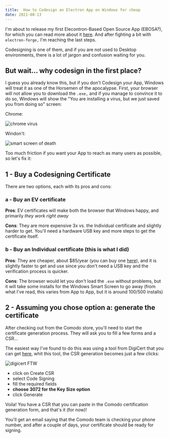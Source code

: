 ```yaml
---
title:  How to Codesign an Electron App on Windows for cheap
date: 2021-08-13
---
```

I'm about to release my first Elecontron-Based Open Source App (EBOSA?), for which you can read more about it [here](/stahp). And after fighting a bit with `electron-forge,` I'm reaching the last steps.

Codesigning is one of them, and if you are not used to Desktop environments, there is a lot of jargon and confusion waiting for you.

## But wait... why codesign in the first place?

I guess you already know this, but if you don't Codesign your App, Windows will treat it as one of the Horsemen of the apocalypse. First, your browser will not allow you to download the `.exe,` and if you manage to convince it to do so, Windows will show the "You are installing a virus, but we just saved you from doing so" screen:

Chrome:

![chrome virus](./images/chrome.png)

Windon't:

![smart screen of death](./images/smart-screen.png)

Too much friction if you want your App to reach as many users as possible, so let's fix it:

## 1 - Buy a Codesigning Certificate

There are two options, each with its pros and cons:

### a - Buy an EV certificate

__Pros__: EV certificates will make both the browser that Windows happy, and primarily _they work right away_

__Cons__: They are more expensive 3x vs. the Individual certificate and slightly harder to get. You'll need a hardware USB key and more steps to get the certificate itself.

### b - Buy an Individual certificate (this is what I did)

__Pros__: They are cheaper, about $85/year (you can buy one [here](https://comodosslstore.com/code-signing/comodo-individual-code-signing-certificate)), and it is slightly faster to get and use since you don't need a USB key and the verification process is quicker. 

__Cons__: The browser would let you don't load the `.exe` without problems, but it will take some installs for the Windows Smart Screen to go away (from what I've read, this varies from App to App, but it is around 100/500 installs)

## 2 - Assuming you chose option a: generate the certificate

After checking out from the Comodo store, you'll need to start the certificate generation process. They will ask you to fill a few forms and a  CSR...
 
The easiest way I've found to do this was using a tool from DigiCert that you can get [here](https://www.digicert.com/support/tools/certificate-utility-for-windows), whit this tool, the CSR generation becomes just a few clicks:

![digicert FTW](./images/digicert.png)

- click on Create CSR
- select Code Signing
- fill the required fields
- __choose 3072 for the Key Size option__
- click Generate

Voila! You have a CSR that you can paste in the Comodo certification generation form, and that's it (for now)!

You'll get an email saying that the Comodo team is checking your phone number, and after a couple of days, your certificate should be ready for signing.
